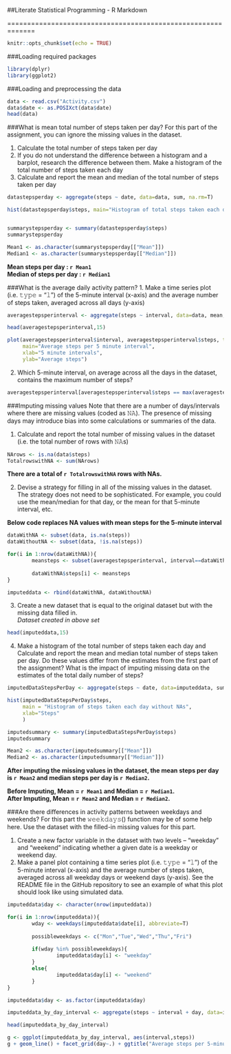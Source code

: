 ##Literate Statistical Programming - R Markdown

=============================================================

```r
knitr::opts_chunk$set(echo = TRUE)
```

###Loading required packages
```r
library(dplyr)
library(ggplot2)
```


###Loading and preprocessing the data
```r
data <- read.csv("Activity.csv")
data$date <- as.POSIXct(data$date)
head(data)
```

###What is mean total number of steps taken per day?
For this part of the assignment, you can ignore the missing values in the dataset.

1. Calculate the total number of steps taken per day
2. If you do not understand the difference between a histogram and a barplot, research the difference between them. Make a histogram of the total number of steps taken each day
3. Calculate and report the mean and median of the total number of steps taken per day

```r
datastepsperday <- aggregate(steps ~ date, data=data, sum, na.rm=T)

hist(datastepsperday$steps, main="Histogram of total steps taken each day", xlab="Steps")


summarystepsperday <- summary(datastepsperday$steps)
summarystepsperday

Mean1 <- as.character(summarystepsperday[["Mean"]])
Median1 <- as.character(summarystepsperday[["Median"]])
```

**Mean steps per day : `r Mean1`**  
**Median of steps per day : `r Median1`**



###What is the average daily activity pattern?
1. Make a time series plot (i.e. 𝚝𝚢𝚙𝚎 = "𝚕") of the 5-minute interval (x-axis) and the average number of steps taken, averaged across all days (y-axis)

```r
averagestepsperinterval <- aggregate(steps ~ interval, data=data, mean, na.rm=T)

head(averagestepsperinterval,15)

plot(averagestepsperinterval$interval, averagestepsperinterval$steps, type="l",
     main="Average steps per 5 minute interval",
     xlab="5 minute intervals",
     ylab="Average steps")
```


2. Which 5-minute interval, on average across all the days in the dataset, contains the maximum number of steps?
```r
averagestepsperinterval[averagestepsperinterval$steps == max(averagestepsperinterval$steps), "interval"]
```



###Imputing missing values
Note that there are a number of days/intervals where there are missing values (coded as 𝙽𝙰). The presence of missing days may introduce bias into some calculations or summaries of the data.

1. Calculate and report the total number of missing values in the dataset (i.e. the total number of rows with 𝙽𝙰s)

```r
NArows <- is.na(data$steps)
TotalrowswithNA <- sum(NArows)
```

**There are a total of `r TotalrowswithNA` rows with NAs.**


2. Devise a strategy for filling in all of the missing values in the dataset. The strategy does not need to be sophisticated. For example, you could use the mean/median for that day, or the mean for that 5-minute interval, etc.

**Below code replaces NA values with mean steps for the 5-minute interval**

```r
dataWithNA <- subset(data, is.na(steps))
dataWithoutNA <- subset(data, !is.na(steps))

for(i in 1:nrow(dataWithNA)){
        meansteps <- subset(averagestepsperinterval, interval==dataWithNA$interval[i])$steps
        
        dataWithNA$steps[i] <- meansteps
}

imputeddata <- rbind(dataWithNA, dataWithoutNA)
```



3. Create a new dataset that is equal to the original dataset but with the missing data filled in.  
*Dataset created in above set*
```r
head(imputeddata,15)
```
  
  

4. Make a histogram of the total number of steps taken each day and Calculate and report the mean and median total number of steps taken per day. Do these values differ from the estimates from the first part of the assignment? What is the impact of imputing missing data on the estimates of the total daily number of steps?
```r
imputedDataStepsPerDay <- aggregate(steps ~ date, data=imputeddata, sum, na.rm=TRUE)

hist(imputedDataStepsPerDay$steps, 
     main = "Histogram of steps taken each day without NAs",
     xlab="Steps"
     )

imputedsummary <- summary(imputedDataStepsPerDay$steps)
imputedsummary

Mean2 <- as.character(imputedsummary[["Mean"]])
Median2 <- as.character(imputedsummary[["Median"]])

```

**After imputing the missing values in the dataset, the mean steps per day is `r Mean2` and median steps per day is `r Median2`.**  
  
**Before Imputing, Mean = `r Mean1` and Median = `r Median1`.**  
**After Imputing, Mean = `r Mean2` and Median = `r Median2`.**  
  
  
###Are there differences in activity patterns between weekdays and weekends?
For this part the 𝚠𝚎𝚎𝚔𝚍𝚊𝚢𝚜() function may be of some help here. Use the dataset with the filled-in missing values for this part.

1. Create a new factor variable in the dataset with two levels – “weekday” and “weekend” indicating whether a given date is a weekday or weekend day.
2. Make a panel plot containing a time series plot (i.e. 𝚝𝚢𝚙𝚎 = "𝚕") of the 5-minute interval (x-axis) and the average number of steps taken, averaged across all weekday days or weekend days (y-axis). See the README file in the GitHub repository to see an example of what this plot should look like using simulated data.

```r
imputeddata$day <- character(nrow(imputeddata))

for(i in 1:nrow(imputeddata)){
        wday <- weekdays(imputeddata$date[i], abbreviate=T)
        
        possibleweekdays <- c("Mon","Tue","Wed","Thu","Fri")
        
        if(wday %in% possibleweekdays){
                imputeddata$day[i] <- "weekday"
        }
        else{
                imputeddata$day[i] <- "weekend"
        }
}

imputeddata$day <- as.factor(imputeddata$day)

imputeddata_by_day_interval <- aggregate(steps ~ interval + day, data=imputeddata, mean)

head(imputeddata_by_day_interval)

g <- ggplot(imputeddata_by_day_interval, aes(interval,steps))
g + geom_line() + facet_grid(day~.) + ggtitle("Average steps per 5-minute interval")
```




